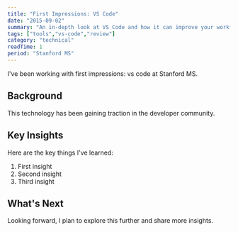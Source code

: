 ```yaml
---
title: "First Impressions: VS Code"
date: "2015-09-02"
summary: "An in-depth look at VS Code and how it can improve your workflow."
tags: ["tools","vs-code","review"]
category: "technical"
readTime: 1
period: "Stanford MS"
---
```


I've been working with first impressions: vs code at Stanford MS.

## Background

This technology has been gaining traction in the developer community.

## Key Insights

Here are the key things I've learned:

1. First insight
2. Second insight
3. Third insight

## What's Next

Looking forward, I plan to explore this further and share more insights.

